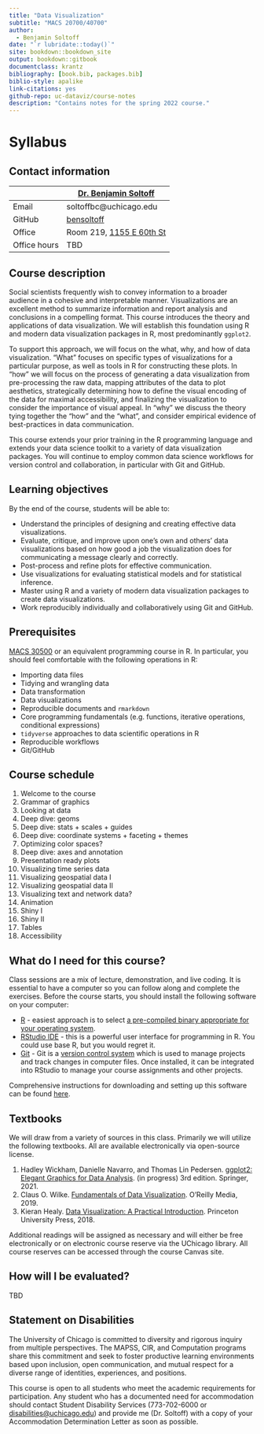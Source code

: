 ```yaml
--- 
title: "Data Visualization"
subtitle: "MACS 20700/40700"
author:
  - Benjamin Soltoff
date: "`r lubridate::today()`"
site: bookdown::bookdown_site
output: bookdown::gitbook
documentclass: krantz
bibliography: [book.bib, packages.bib]
biblio-style: apalike
link-citations: yes
github-repo: uc-dataviz/course-notes
description: "Contains notes for the spring 2022 course."
---
```


# Syllabus {-}

## Contact information {-}

|  | [Dr. Benjamin Soltoff](http://www.bensoltoff.com/) |
|---|---|
| Email | soltoffbc@uchicago.edu |
| GitHub | [bensoltoff](https://github.com/bensoltoff) |
| Office | Room 219, [1155 E 60th St](1155 E 60th St) |
| Office hours | TBD |

## Course description {-}

Social scientists frequently wish to convey information to a broader audience in a cohesive and interpretable manner. Visualizations are an excellent method to summarize information and report analysis and conclusions in a compelling format. This course introduces the theory and applications of data visualization. We will establish this foundation using R and modern data visualization packages in R, most predominantly `ggplot2`.

To support this approach, we will focus on the what, why, and how of data visualization. "What" focuses on specific types of visualizations for a particular purpose, as well as tools in R for constructing these plots. In "how" we will focus on the process of generating a data visualization from pre-processing the raw data, mapping attributes of the data to plot aesthetics, strategically determining how to define the visual encoding of the data for maximal accessibility, and finalizing the visualization to consider the importance of visual appeal. In "why" we discuss the theory tying together the "how" and the "what", and consider empirical evidence of best-practices in data communication.

This course extends your prior training in the R programming language and extends your data science toolkit to a variety of data visualization packages. You will continue to employ common data science workflows for version control and collaboration, in particular with Git and GitHub.

## Learning objectives {-}

By the end of the course, students will be able to:

- Understand the principles of designing and creating effective data visualizations.
- Evaluate, critique, and improve upon one's own and others' data visualizations based on how good a job the visualization does for communicating a message clearly and correctly.
- Post-process and refine plots for effective communication.
- Use visualizations for evaluating statistical models and for statistical inference.
- Master using R and a variety of modern data visualization packages to create data visualizations.
- Work reproducibly individually and collaboratively using Git and GitHub.

## Prerequisites {-}

[MACS 30500](https://cfss.uchicago.edu) or an equivalent programming course in R. In particular, you should feel comfortable with the following operations in R:

- Importing data files
- Tidying and wrangling data
- Data transformation
- Data visualizations
- Reproducible documents and `rmarkdown`
- Core programming fundamentals (e.g. functions, iterative operations, conditional expressions)
- `tidyverse` approaches to data scientific operations in R
- Reproducible workflows
- Git/GitHub

## Course schedule {-}

1. Welcome to the course
1. Grammar of graphics
1. Looking at data
1. Deep dive: geoms
1. Deep dive: stats + scales + guides
1. Deep dive: coordinate systems + faceting + themes
1. Optimizing color spaces?
1. Deep dive: axes and annotation
1. Presentation ready plots
1. Visualizing time series data
1. Visualizing geospatial data I
1. Visualizing geospatial data II
1. Visualizing text and network data?
1. Animation
1. Shiny I
1. Shiny II
1. Tables
1. Accessibility

## What do I need for this course? {-}

Class sessions are a mix of lecture, demonstration, and live coding. It is essential to have a computer so you can follow along and complete the exercises. Before the course starts, you should install the following software on your computer:

* [R](https://www.r-project.org/) - easiest approach is to select [a pre-compiled binary appropriate for your operating system](https://cran.rstudio.com/).
* [RStudio IDE](https://www.rstudio.com/products/RStudio/) - this is a powerful user interface for programming in R. You could use base R, but you would regret it.
* [Git](https://git-scm.com/) - Git is a [version control system](https://en.wikipedia.org/wiki/Version_control) which is used to manage projects and track changes in computer files. Once installed, it can be integrated into RStudio to manage your course assignments and other projects.

Comprehensive instructions for downloading and setting up this software can be found [here](https://cfss.uchicago.edu/setup/#option-2-install-the-software-locally).

## Textbooks {-}

We will draw from a variety of sources in this class. Primarily we will utilize the following textbooks. All are available electronically via open-source license.

1. Hadley Wickham, Danielle Navarro, and Thomas Lin Pedersen. [ggplot2: Elegant Graphics for Data Analysis](https://ggplot2-book.org/). (in progress) 3rd edition. Springer, 2021.
1. Claus O. Wilke. [Fundamentals of Data Visualization](https://clauswilke.com/dataviz/). O'Reilly Media, 2019.
1. Kieran Healy. [Data Visualization: A Practical Introduction](https://socviz.co/). Princeton University Press, 2018.

Additional readings will be assigned as necessary and will either be free electronically or on electronic course reserve via the UChicago library. All course reserves can be accessed through the course Canvas site.

## How will I be evaluated? {-}

TBD

## Statement on Disabilities {-}

The University of Chicago is committed to diversity and rigorous inquiry from multiple perspectives. The MAPSS, CIR, and Computation programs share this commitment and seek to foster productive learning environments based upon inclusion, open communication, and mutual respect for a diverse range of identities, experiences, and positions.

This course is open to all students who meet the academic requirements for participation. Any student who has a documented need for accommodation should contact Student Disability Services (773-702-6000 or [disabilities@uchicago.edu](mailto:disabilities@uchicago.edu)) and provide me (Dr. Soltoff) with a copy of your Accommodation Determination Letter as soon as possible.

